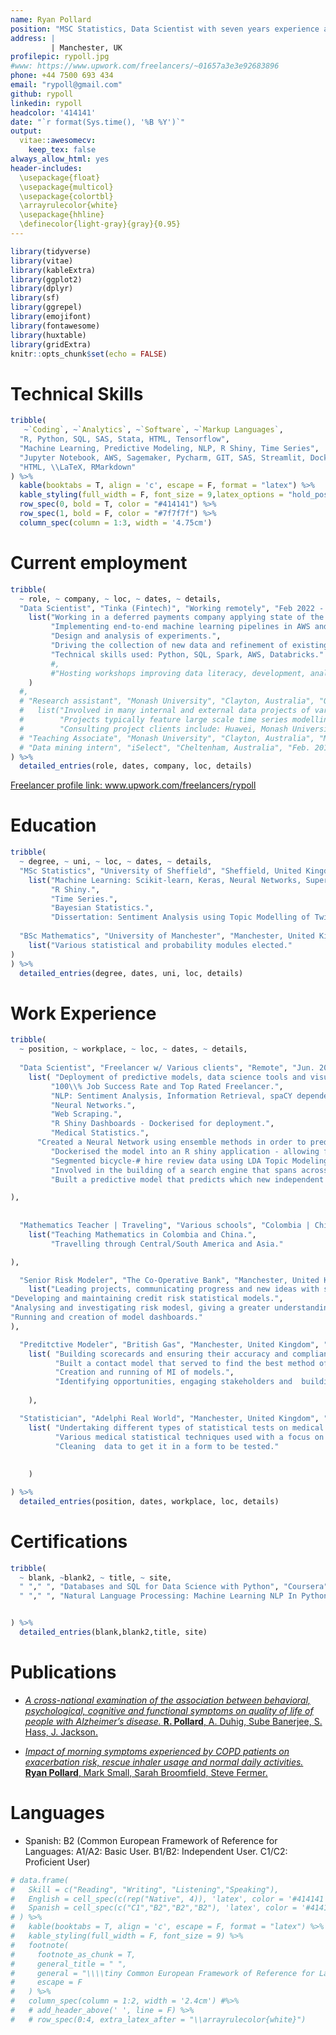 ```yaml
---
name: Ryan Pollard
position: "MSC Statistics, Data Scientist with seven years experience across different industries."
address: |
         | Manchester, UK
profilepic: rypoll.jpg
#www: https://www.upwork.com/freelancers/~01657a3e3e92683896
phone: +44 7500 693 434
email: "rypoll@gmail.com"
github: rypoll
linkedin: rypoll
headcolor: '414141'
date: "`r format(Sys.time(), '%B %Y')`"
output: 
  vitae::awesomecv:
    keep_tex: false
always_allow_html: yes
header-includes:
  \usepackage{float}
  \usepackage{multicol}
  \usepackage{colortbl}
  \arrayrulecolor{white}
  \usepackage{hhline}
  \definecolor{light-gray}{gray}{0.95}
---
```


```r
library(tidyverse)
library(vitae)
library(kableExtra)
library(ggplot2)
library(dplyr)
library(sf)
library(ggrepel)
library(emojifont)
library(fontawesome)
library(huxtable)
library(gridExtra)
knitr::opts_chunk$set(echo = FALSE)
```



# Technical Skills 

<!-- \noindent\makebox[\linewidth]{\rule{\textwidth}{0.4pt}} -->

<!-- \par\noindent\nobreak\vspace{-30pt}\rule{\textwidth}{1pt} -->

```r
tribble(
   ~`Coding`, ~`Analytics`, ~`Software`, ~`Markup Languages`,
  "R, Python, SQL, SAS, Stata, HTML, Tensorflow",
  "Machine Learning, Predictive Modeling, NLP, R Shiny, Time Series",
  "Jupyter Notebook, AWS, Sagemaker, Pycharm, GIT, SAS, Streamlit, Docker, Google Cloud Run",
  "HTML, \\LaTeX, RMarkdown"
) %>%
  kable(booktabs = T, align = 'c', escape = F, format = "latex") %>%
  kable_styling(full_width = F, font_size = 9,latex_options = "hold_position") %>% 
  row_spec(0, bold = T, color = "#414141") %>% 
  row_spec(1, bold = F, color = "#7f7f7f") %>% 
  column_spec(column = 1:3, width = '4.75cm')
```


# Current employment

```r
tribble(
  ~ role, ~ company, ~ loc, ~ dates, ~ details,
  "Data Scientist", "Tinka (Fintech)", "Working remotely", "Feb 2022 - Present", 
    list("Working in a deferred payments company applying state of the art machine learning techniques on large datasets.",
         "Implementing end-to-end machine learning pipelines in AWS and Databricks.",
         "Design and analysis of experiments.",
         "Driving the collection of new data and refinement of existing data sources to increase model performance.",
         "Technical skills used: Python, SQL, Spark, AWS, Databricks."
         #,
         #"Hosting workshops improving data literacy, development, analysis and modelling capabilities."
    )
  #,
  # "Research assistant", "Monash University", "Clayton, Australia", "Oct. 2015 - Present", 
  #   list("Involved in many internal and external data projects of varying size and complexity.", 
  #        "Projects typically feature large scale time series modelling or analysis, cross-sectional modelling and creating tools for improving workflows.",
  #        "Consulting project clients include: Huawei, Monash University, R Consortium, NSW Chief Scientist office, DiabetesLab and Tennis Australia."),
  # "Teaching Associate", "Monash University", "Clayton, Australia", "Mar. 2016 - Present", "Sessional teaching of university students undertaking Bachelor's and Master's degrees. Specific classes are listed in 'Teaching experience'."
  # "Data mining intern", "iSelect", "Cheltenham, Australia", "Feb. 2015 - Mar. 2015", "Improved business reporting with interactive visualisations, and model-based anomaly detection.",
) %>% 
  detailed_entries(role, dates, company, loc, details)
```

[Freelancer profile link: www.upwork.com/freelancers/rypoll](https://www.upwork.com/freelancers/rypoll)

# Education

```r
tribble(
  ~ degree, ~ uni, ~ loc, ~ dates, ~ details,
  "MSc Statistics", "University of Sheffield", "Sheffield, United Kingdom", "Sept. 2020 - Sept. 2021", 
    list("Machine Learning: Scikit-learn, Keras, Neural Networks, Supervised and Unsupervised learning.",
         "R Shiny.",
         "Time Series.",
         "Bayesian Statistics.",
         "Dissertation: Sentiment Analysis using Topic Modelling of Twitter data and it's impact on the stock market."),
  
  "BSc Mathematics", "University of Manchester", "Manchester, United Kingdom", "Sept. 2007 - Sept. 2010", 
    list("Various statistical and probability modules elected."
)
) %>% 
  detailed_entries(degree, dates, uni, loc, details)
```



# Work Experience

```r
tribble(
  ~ position, ~ workplace, ~ loc, ~ dates, ~ details,
  
  "Data Scientist", "Freelancer w/ Various clients", "Remote", "Jun. 2021 - Feb. 2022", 
    list( "Deployment of predictive models, data science tools and visualisations with various clients.",
         "100\\% Job Success Rate and Top Rated Freelancer.",
         "NLP: Sentiment Analysis, Information Retrieval, spaCY dependency trees (Information Retrieval), Search Engines.",
         "Neural Networks.",
         "Web Scraping.",
         "R Shiny Dashboards - Dockerised for deployment.",
         "Medical Statistics.",
      "Created a Neural Network using ensemble methods in order to predict gene behaviour.",
         "Dockerised the model into an R shiny application - allowing for users to upload new training data.",
         "Segmented bicycle-# hire review data using LDA Topic Modeling and t-SNE in order to identify issues specific to certain regions.",
         "Involved in the building of a search engine that spans across medical literature in order to visualise aspects mentioned in the papers and how they correlate with other mentions (Network analysis).",
         "Built a predictive model that predicts which new independent sellers on an auction website are likely to have success in the future  in order to determine what type of assistance sellers could benefit from, maximising their returns."

),
  
  
  "Mathematics Teacher | Traveling", "Various schools", "Colombia | China", "Jan. 2018 - July 2020", 
    list("Teaching Mathematics in Colombia and China.",
         "Travelling through Central/South America and Asia."

),

  "Senior Risk Modeler", "The Co-Operative Bank", "Manchester, United Kingdom", "Feb. 2016 - July 2017", 
    list("Leading projects, communicating progress and new ideas with stakeholders, planning and executing the data-lead projects.",
"Developing and maintaining credit risk statistical models.",
"Analysing and investigating risk modesl, giving a greater understanding of how each one works within its portfolio, and how it can be improved.",
"Running and creation of model dashboards."
),

  "Preditctive Modeler", "British Gas", "Manchester, United Kingdom", "Mar. 2014 - Feb. 2016", 
    list( "Building scorecards and ensuring their accuracy and compliance with model assumptions.",
          "Built a contact model that served to find the best method of communication with customers in order to recoup debt most effectively.",
          "Creation and running of MI of models.",
          "Identifying opportunities, engaging stakeholders and  building models such that the models improve processes within the business to recoup money more efficiently from the debt portfolio."
      
    ),

  "Statistician", "Adelphi Real World", "Manchester, United Kingdom", "June 2011 - October 2013", 
    list( "Undertaking different types of statistical tests on medical data that later went onto publications and medical journals in order to highlight pharmaceutical benefits and market opportunities.",
          "Various medical statistical techniques used with a focus on accuracy and obeying model assumptions, such as  Survival Analysis, T-tests and other tests.", 
          "Cleaning  data to get it in a form to be tested."
          
      
    )

) %>% 
  detailed_entries(position, dates, workplace, loc, details)
```


# Certifications

```r
tribble(
  ~ blank, ~blank2, ~ title, ~ site,
  " "," ", "Databases and SQL for Data Science with Python", "Coursera", 
  " "," ", "Natural Language Processing: Machine Learning NLP In Python", "Udemy"


) %>% 
  detailed_entries(blank,blank2,title, site)
```

# Publications

- [*A cross-national examination of the association between behavioral, psychological, cognitive and functional symptoms on quality of life of people with Alzheimer's disease.* **R. Pollard**, A. Duhig, Sube Banerjee, S. Hass, J. Jackson.](https://www.researchgate.net/publication/275423120_A_cross-national_examination_of_the_association_between_behavioral_psychological_cognitive_and_functional_symptoms_on_quality_of_life_of_people_with_Alzheimer's_disease)

- [*Impact of morning symptoms experienced by COPD patients on exacerbation risk, rescue inhaler usage and normal daily activities.* **Ryan Pollard**, Mark Small, Sarah Broomfield, Steve Fermer.](https://thorax.bmj.com/content/67/Suppl_2/A155.1)






# Languages

* Spanish: B2 (Common European Framework of Reference for Languages: A1/A2: Basic User. B1/B2: Independent User. C1/C2: Proficient User)

```r
# data.frame(
#   Skill = c("Reading", "Writing", "Listening","Speaking"),
#   English = cell_spec(c(rep("Native", 4)), 'latex', color = '#414141'), 
#   Spanish = cell_spec(c("C1","B2","B2","B2"), 'latex', color = '#414141')
# ) %>%
#   kable(booktabs = T, align = 'c', escape = F, format = "latex") %>%
#   kable_styling(full_width = F, font_size = 9) %>% 
#   footnote(
#     footnote_as_chunk = T,
#     general_title = " ",
#     general = "\\\\tiny Common European Framework of Reference for Languages: A1/A2: Basic User. B1/B2: Independent User. C1/C2: Proficient User",
#     escape = F
#   ) %>%
#   column_spec(column = 1:2, width = '2.4cm') #%>% 
#   # add_header_above(' ', line = F) %>%
#   # row_spec(0:4, extra_latex_after = "\\arrayrulecolor{white}") 
```


<!-- \smallskip -->
